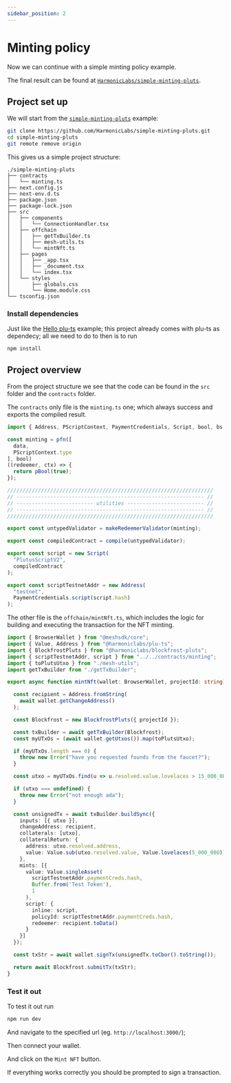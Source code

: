 ```yaml
---
sidebar_position: 2
---
```



# Minting policy

Now we can continue with a simple minting policy example.

The final result can be found at [`HarmonicLabs/simple-minting-pluts`](https://github.com/HarmonicLabs/simple-minting-pluts).

## Project set up

We will start from the [`simple-minting-pluts`](https://github.com/HarmonicLabs/simple-minting-pluts) example:
```bash
git clone https://github.com/HarmonicLabs/simple-minting-pluts.git
cd simple-minting-pluts
git remote remove origin
```

This gives us a simple project structure:
```
./simple-minting-pluts
├── contracts
│   └── minting.ts
├── next.config.js
├── next-env.d.ts
├── package.json
├── package-lock.json
├── src
│   ├── components
│   │   └── ConnectionHandler.tsx
│   ├── offchain
│   │   ├── getTxBuilder.ts
│   │   ├── mesh-utils.ts
│   │   └── mintNft.ts
│   ├── pages
│   │   ├── _app.tsx
│   │   ├── _document.tsx
│   │   └── index.tsx
│   └── styles
│       ├── globals.css
│       └── Home.module.css
└── tsconfig.json
```

### Install dependencies

Just like the [Hello plu-ts](./Hello_World.mdx) example; this project already comes with plu-ts as dependecy;
all we need to do to then is to run

```
npm install
```

## Project overview

From the project structure we see that the code can be found in the `src` folder and the `contracts` folder.

The `contracts` only file is the `minting.ts` one; which always success and exports the compiled result.

```ts title="contracts/minting.ts"
import { Address, PScriptContext, PaymentCredentials, Script, bool, bs, compile, makeRedeemerValidator, pfn, pBool, data } from "@harmoniclabs/plu-ts";

const minting = pfn([
  data,
  PScriptContext.type
], bool)
((redeemer, ctx) => {
  return pBool(true);
});

///////////////////////////////////////////////////////////////////
// ------------------------------------------------------------- //
// ------------------------- utilities ------------------------- //
// ------------------------------------------------------------- //
///////////////////////////////////////////////////////////////////

export const untypedValidator = makeRedeemerValidator(minting);

export const compiledContract = compile(untypedValidator);

export const script = new Script(
  "PlutusScriptV2",
  compiledContract
);

export const scriptTestnetAddr = new Address(
  "testnet",
  PaymentCredentials.script(script.hash)
);
```

The other file is the `offchain/mintNft.ts`, which includes the logic for building and executing the transaction for the NFT minting.

```ts title="offchain/mintNft.ts"
import { BrowserWallet } from "@meshsdk/core";
import { Value, Address } from "@harmoniclabs/plu-ts";
import { BlockfrostPluts } from "@harmoniclabs/blockfrost-pluts";
import { scriptTestnetAddr, script } from "../../contracts/minting";
import { toPlutsUtxo } from "./mesh-utils";
import getTxBuilder from "./getTxBuilder";

export async function mintNft(wallet: BrowserWallet, projectId: string): Promise<string> {

  const recipient = Address.fromString(
    await wallet.getChangeAddress()
  );

  const Blockfrost = new BlockfrostPluts({ projectId });

  const txBuilder = await getTxBuilder(Blockfrost);
  const myUTxOs = (await wallet.getUtxos()).map(toPlutsUtxo);

  if (myUTxOs.length === 0) {
    throw new Error("have you requested founds from the faucet?");
  }

  const utxo = myUTxOs.find(u => u.resolved.value.lovelaces > 15_000_000);

  if (utxo === undefined) {
    throw new Error("not enough ada");
  }

  const unsignedTx = await txBuilder.buildSync({
    inputs: [{ utxo }],
    changeAddress: recipient,
    collaterals: [utxo],
    collateralReturn: {
      address: utxo.resolved.address,
      value: Value.sub(utxo.resolved.value, Value.lovelaces(5_000_000))
    },
    mints: [{
      value: Value.singleAsset(
        scriptTestnetAddr.paymentCreds.hash,
        Buffer.from('Test Token'),
        1
      ),
      script: {
        inline: script,
        policyId: scriptTestnetAddr.paymentCreds.hash,
        redeemer: recipient.toData()
      }
    }]
  });

  const txStr = await wallet.signTx(unsignedTx.toCbor().toString());

  return await Blockfrost.submitTx(txStr);
}
```

### Test it out

To test it out run 
```sh
npm run dev
```

And navigate to the specified url (eg. `http://localhost:3000/`);

Then connect your wallet.

And click on the `Mint NFT` button.

If everything works correctly you should be prompted to sign a transaction.
